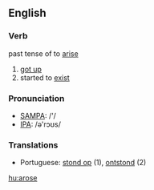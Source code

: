 ==English==

===Verb===
past tense of to [[arise]]

# [[got up]]
# started to [[exist]]

===Pronunciation===
*[[w:SAMPA|SAMPA]]: /'/
*[[w:IPA|IPA]]: /ə'rɔʊs/

===Translations===

*Portuguese: [[stond op]] (1), [[ontstond]] (2)

[[hu:arose]]